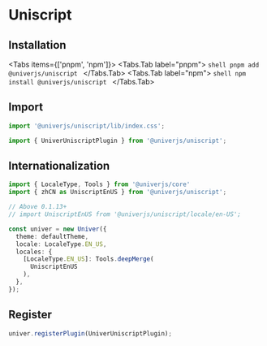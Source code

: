 
# Uniscript

## Installation

<Tabs items={['pnpm', 'npm']}>
  <Tabs.Tab label="pnpm">
    ```shell
    pnpm add @univerjs/uniscript
    ```
  </Tabs.Tab>
  <Tabs.Tab label="npm">
    ```shell
    npm install @univerjs/uniscript
    ```
  </Tabs.Tab>
</Tabs>

## Import

```typescript
import '@univerjs/uniscript/lib/index.css';

import { UniverUniscriptPlugin } from '@univerjs/uniscript';
```

## Internationalization

```typescript
import { LocaleType, Tools } from '@univerjs/core'
import { zhCN as UniscriptEnUS } from '@univerjs/uniscript';

// Above 0.1.13+
// import UniscriptEnUS from '@univerjs/uniscript/locale/en-US';

const univer = new Univer({
  theme: defaultTheme,
  locale: LocaleType.EN_US,
  locales: {
    [LocaleType.EN_US]: Tools.deepMerge(
      UniscriptEnUS
    ),
  },
});
```

## Register

```typescript
univer.registerPlugin(UniverUniscriptPlugin);
```
